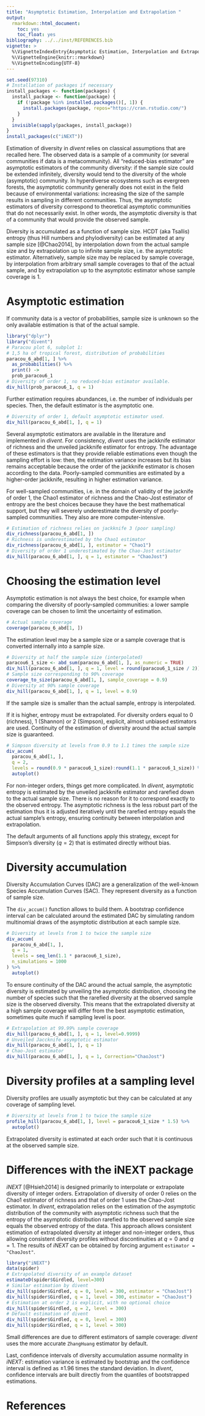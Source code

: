 ```yaml
---
title: "Asymptotic Estimation, Interpolation and Extrapolation "
output:
  rmarkdown::html_document:
    toc: yes
    toc_float: yes
bibliography: ../../inst/REFERENCES.bib
vignette: >
  %\VignetteIndexEntry{Asymptotic Estimation, Interpolation and Extrapolation}
  %\VignetteEngine{knitr::rmarkdown}
  %\VignetteEncoding{UTF-8}
---
```


```r
set.seed(97310)
# Installation of packages if necessary
install_packages <- function(packages) {
  install_package <- function(package) {
    if (!package %in% installed.packages()[, 1]) {
      install.packages(package, repos="https://cran.rstudio.com/")
    }
  }
  invisible(sapply(packages, install_package))
}
install_packages(c("iNEXT"))
```

Estimation of diversity in _divent_ relies on classical assumptions that are recalled here.
The observed data is a sample of a community (or several communities if data is a metacommunity).
All "reduced-bias estimator" are asymptotic estimators of the community diversity: if the sample size could be extended infinitely, diversity would tend to the diversity of the whole (asymptotic) community.
In hyperdiverse ecosystems such as evergreen forests, the asymptotic community generally does not exist in the field because of environmental variations: increasing the size of the sample results in sampling in different communities.
Thus, the asymptotic estimators of diversity correspond to theoretical asymptotic communities that do not necessarily exist.
In other words, the asymptotic diversity is that of a community that would provide the observed sample.

Diversity is accumulated as a function of sample size.
HCDT (aka Tsallis) entropy (thus Hill numbers and phylodiversity) can be estimated at any sample size [@Chao2014], by interpolation down from the actual sample size and by extrapolation up to infinite sample size, i.e. the asymptotic estimator.
Alternatively, sample size may be replaced by sample coverage, by interpolation from arbitrary small sample coverages to that of the actual sample, and by extrapolation up to the asymptotic estimator whose sample coverage is 1.


# Asymptotic estimation

If community data is a vector of probabilities, sample size is unknown so the only available estimation is that of the actual sample.

```r
library("dplyr")
library("divent")
# Paracou plot 6, subplot 1:
# 1,5 ha of tropical forest, distribution of probabilities
paracou_6_abd[1, ] %>% 
  as_probabilities() %>% 
  print() -> 
  prob_paracou6_1
# Diversity of order 1, no reduced-bias estimator available.
div_hill(prob_paracou6_1, q = 1)
```

Further estimation requires abundances, i.e. the number of individuals per species.
Then, the default estimator is the asymptotic one.

```r
# Diversity of order 1, default asymptotic estimator used.
div_hill(paracou_6_abd[1, ], q = 1)
```

Several asymptotic estimators are available in the literature and implemented in _divent_.
For consistency, _divent_ uses the jackknife estimator of richness and the unveiled jackknife estimator for entropy.
The advantage of these estimators is that they provide reliable estimations even though the sampling effort is low: then, the estimation variance increases but its bias remains acceptable because the order of the jackknife estimator is chosen according to the data.
Poorly-sampled communities are estimated by a higher-order jackknife, resulting in higher estimation variance.

For well-sampled communities, i.e. in the domain of validity of the jacknife of order 1, the Chao1 estimator of richness and the Chao-Jost estimator of entropy are the best choices because they have the best mathematical support, but they will severely underestimate the diversity of poorly-sampled communities.
They also are more computer-intensive.

```r
# Estimation of richness relies on jackknife 3 (poor sampling)
div_richness(paracou_6_abd[1, ])
# Richness is underestimated by the Chao1 estimator
div_richness(paracou_6_abd[1, ], estimator = "Chao1")
# Diversity of order 1 underestimated by the Chao-Jost estimator
div_hill(paracou_6_abd[1, ], q = 1, estimator = "ChaoJost")
```


# Choosing the estimation level

Asymptotic estimation is not always the best choice, for example when comparing the diversity of poorly-sampled communities: a lower sample coverage can be chosen to limit the uncertainty of estimation.

```r
# Actual sample coverage
coverage(paracou_6_abd[1, ])
```

The estimation level may be a sample size or a sample coverage that is converted internally into a sample size.

```r
# Diversity at half the sample size (interpolated)
paracou6_1_size <- abd_sum(paracou_6_abd[1, ], as_numeric = TRUE)
div_hill(paracou_6_abd[1, ], q = 1, level = round(paracou6_1_size / 2))
# Sample size corresponding to 90% coverage
coverage_to_size(paracou_6_abd[1, ], sample_coverage = 0.9)
# Diversity at 90% sample coverage
div_hill(paracou_6_abd[1, ], q = 1, level = 0.9)
```

If the sample size is smaller than the actual sample, entropy is interpolated.

If it is higher, entropy must be extrapolated. For diversity orders equal to 0 (richness), 1 (Shannon) or 2 (Simpson), explicit, almost unbiased estimators are used. 
Continuity of the estimation of diversity around the actual sample size is guaranteed.

```r
# Simpson diversity at levels from 0.9 to 1.1 times the sample size
div_accum(
  paracou_6_abd[1, ],
  q = 2,
  levels = round(0.9 * paracou6_1_size):round(1.1 * paracou6_1_size)) %>% 
  autoplot()
```

For non-integer orders, things get more complicated. In _divent_, asymptotic entropy is estimated by the unveiled jackknife estimator and rarefied down to the actual sample size. 
There is no reason for it to correspond exactly to the observed entropy.
The asymptotic richness is the less robust part of the estimation thus it is adjusted iteratively until the rarefied entropy equals the actual sample's entropy, ensuring continuity between interpolation and extrapolation.

The default arguments of all functions apply this strategy, except for Simpson's diversity ($q=2$) that is estimated directly without bias.



# Diversity accumulation

Diversity Accumulation Curves (DAC) are a generalization of the well-known Species Accumulation Curves (SAC).
They represent diversity as a function of sample size.

The `div_accum()` function allows to build them.
A bootstrap confidence interval can be calculated around the estimated DAC by simulating random multinomial draws of the asymptotic distribution at each sample size.

```r
# Diversity at levels from 1 to twice the sample size
div_accum(
  paracou_6_abd[1, ], 
  q = 1, 
  levels = seq_len(1.1 * paracou6_1_size), 
  n_simulations = 1000
) %>% 
  autoplot()
```

To ensure continuity of the DAC around the actual sample, the asymptotic diversity is estimated by unveiling the asymptotic distribution, choosing the number of species such that the rarefied diversity at the observed sample size is the observed diversity.
This means that the extrapolated diversity at a high sample coverage will differ from the best asymptotic estimation, sometimes quite much if sampling level is poor.

```r
# Extrapolation at 99.99% sample coverage
div_hill(paracou_6_abd[1, ], q = 1, level=0.9999)
# Unveiled Jaccknife asymptotic estimator
div_hill(paracou_6_abd[1, ], q = 1)
# Chao-Jost estimator
div_hill(paracou_6_abd[1, ], q = 1, Correction="ChaoJost")
```



# Diversity profiles at a sampling level

Diversity profiles are usually asymptotic but they can be calculated at any coverage of sampling level.

```r
# Diversity at levels from 1 to twice the sample size
profile_hill(paracou_6_abd[1, ], level = paracou6_1_size * 1.5) %>% 
  autoplot()
```

Extrapolated diversity is estimated at each order such that it is continuous at the observed sample size.


# Differences with the iNEXT package

_iNEXT_ [@Hsieh2014] is designed primarily to interpolate or extrapolate diversity of integer orders.
Extrapolation of diversity of order 0 relies on the Chao1 estimator of richness and that of order 1 uses the Chao-Jost estimator.
In _divent_, extrapolation relies on the estimation of the asymptotic distribution of the community with asymptotic richness such that the entropy of the asymptotic distribution rarefied to the observed sample size equals the observed entropy of the data.
This approach allows consistent estimation of extrapolated diversity at integer and non-integer orders, thus allowing consistent diversity profiles without discontinuities at $q=0$ and $q=1$.
The results of _iNEXT_ can be obtained by forcing argument `estimator = "ChaoJost"`.

```r
library("iNEXT")
data(spider)
# Extrapolated diversity of an example dataset
estimateD(spider$Girdled, level=300)
# Similar estimation by divent
div_hill(spider$Girdled, q = 0, level = 300, estimator = "ChaoJost")
div_hill(spider$Girdled, q = 1, level = 300, estimator = "ChaoJost")
# Estimation at order 2 is explicit, with no optional choice
div_hill(spider$Girdled, q = 2, level = 300)
# Default estimation of divent
div_hill(spider$Girdled, q = 0, level = 300)
div_hill(spider$Girdled, q = 1, level = 300)
```

Small differences are due to different estimators of sample coverage: _divent_ uses the more accurate `ZhangHuang` estimator by default.

Last, confidence intervals of diversity accumulation assume normality in _iNEXT_: estimation variance is estimated by bootstrap and the confidence interval is defined as $\pm 1.96$ times the standard deviation.
In _divent_, confidence intervals are built directly from the quantiles of bootstrapped estimations.


# References

